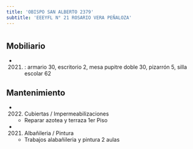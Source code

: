 ```yaml
---
title: 'OBISPO SAN ALBERTO 2379'
subtitle: 'EEEYFL N° 21 ROSARIO VERA PEÑALOZA'
---
```


#


## Mobiliario

*  (2021) : armario 30, escritorio 2, mesa pupitre doble 30, pizarrón 5, silla escolar 62 





## Mantenimiento

*  (2022) Cubiertas / Impermeabilizaciones 
    + Reparar azotea y terraza 1er Piso

*  (2021) Albañileria / Pintura 
    + Trabajos alabañileria y pintura 2 aulas



